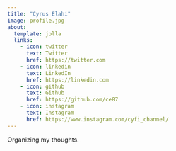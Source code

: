 ```yaml
---
title: "Cyrus Elahi"
image: profile.jpg
about:
  template: jolla
  links:
    - icon: twitter
      text: Twitter
      href: https://twitter.com
    - icon: linkedin
      text: LinkedIn
      href: https://linkedin.com
    - icon: github
      text: Github
      href: https://github.com/ce87
    - icon: instagram
      text: Instagram
      href: https://www.instagram.com/cyfi_channel/
---
```


Organizing my thoughts.
